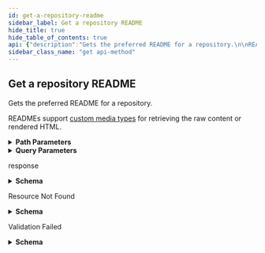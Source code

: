 ```yaml
---
id: get-a-repository-readme
sidebar_label: Get a repository README
hide_title: true
hide_table_of_contents: true
api: {"description":"Gets the preferred README for a repository.\n\nREADMEs support [custom media types](https://docs.github.com/rest/reference/repos#custom-media-types) for retrieving the raw content or rendered HTML.","externalDocs":{"description":"API method documentation","url":"https://docs.github.com/rest/reference/repos#get-a-repository-readme"},"operationId":"repos/get-readme","parameters":[{"in":"path","name":"owner","required":true,"schema":{"type":"string"}},{"in":"path","name":"repo","required":true,"schema":{"type":"string"}},{"description":"The name of the commit/branch/tag. Default: the repository’s default branch (usually `master`)","in":"query","name":"ref","required":false,"schema":{"type":"string"}}],"responses":{"200":{"content":{"application/json":{"examples":{"default":{"value":{"_links":{"git":"https://api.github.com/repos/octokit/octokit.rb/git/blobs/3d21ec53a331a6f037a91c368710b99387d012c1","html":"https://github.com/octokit/octokit.rb/blob/master/README.md","self":"https://api.github.com/repos/octokit/octokit.rb/contents/README.md"},"content":"encoded content ...","download_url":"https://raw.githubusercontent.com/octokit/octokit.rb/master/README.md","encoding":"base64","git_url":"https://api.github.com/repos/octokit/octokit.rb/git/blobs/3d21ec53a331a6f037a91c368710b99387d012c1","html_url":"https://github.com/octokit/octokit.rb/blob/master/README.md","name":"README.md","path":"README.md","sha":"3d21ec53a331a6f037a91c368710b99387d012c1","size":5362,"type":"file","url":"https://api.github.com/repos/octokit/octokit.rb/contents/README.md"}}},"schema":{"description":"Content File","properties":{"_links":{"properties":{"git":{"format":"uri","nullable":true,"type":"string"},"html":{"format":"uri","nullable":true,"type":"string"},"self":{"format":"uri","type":"string"}},"required":["git","html","self"],"type":"object"},"content":{"type":"string"},"download_url":{"format":"uri","nullable":true,"type":"string"},"encoding":{"type":"string"},"git_url":{"format":"uri","nullable":true,"type":"string"},"html_url":{"format":"uri","nullable":true,"type":"string"},"name":{"type":"string"},"path":{"type":"string"},"sha":{"type":"string"},"size":{"type":"integer"},"submodule_git_url":{"example":"\"git://example.com/defunkt/dotjs.git\"","type":"string"},"target":{"example":"\"actual/actual.md\"","type":"string"},"type":{"type":"string"},"url":{"format":"uri","type":"string"}},"required":["_links","git_url","html_url","download_url","name","path","sha","size","type","url","content","encoding"],"title":"Content File","type":"object"}}},"description":"response"},"404":{"content":{"application/json":{"schema":{"description":"Basic Error","properties":{"documentation_url":{"type":"string"},"message":{"type":"string"}},"title":"Basic Error","type":"object"}}},"description":"Resource Not Found"},"422":{"content":{"application/json":{"schema":{"description":"Validation Error","properties":{"documentation_url":{"type":"string"},"errors":{"items":{"properties":{"code":{"type":"string"},"field":{"type":"string"},"index":{"type":"integer"},"message":{"type":"string"},"resource":{"type":"string"},"value":{"oneOf":[{"nullable":true,"type":"string"},{"nullable":true,"type":"integer"},{"items":{"type":"string"},"nullable":true,"type":"array"}]}},"required":["code"],"type":"object"},"type":"array"},"message":{"type":"string"}},"required":["message","documentation_url"],"title":"Validation Error","type":"object"}}},"description":"Validation Failed"}},"tags":["repos"],"x-github":{"category":"repos","enabledForGitHubApps":true,"githubCloudOnly":false,"previews":[],"subcategory":"contents"},"method":"get","path":"/repos/{owner}/{repo}/readme","servers":[{"url":"https://api.github.com"}],"info":{"contact":{"name":"Support","url":"https://support.github.com/contact"},"description":"GitHub's v3 REST API.","license":{"name":"MIT","url":"https://spdx.org/licenses/MIT"},"termsOfService":"https://docs.github.com/articles/github-terms-of-service","title":"GitHub v3 REST API","version":"1.1.4","x-apisguru-categories":["collaboration","developer_tools"],"x-logo":{"url":"https://twitter.com/github/profile_image?size=original"},"x-origin":[{"format":"openapi","url":"https://raw.githubusercontent.com/github/rest-api-description/main/descriptions/api.github.com/api.github.com.json","version":"3.0"}],"x-providerName":"github.com"},"postman":{"name":"Get a repository README","description":{"content":"Gets the preferred README for a repository.\n\nREADMEs support [custom media types](https://docs.github.com/rest/reference/repos#custom-media-types) for retrieving the raw content or rendered HTML.","type":"text/plain"},"url":{"path":["repos",":owner",":repo","readme"],"host":["{{baseUrl}}"],"query":[{"disabled":false,"description":{"content":"The name of the commit/branch/tag. Default: the repository’s default branch (usually `master`)","type":"text/plain"},"key":"ref","value":""}],"variable":[{"disabled":false,"description":{"content":"(Required) ","type":"text/plain"},"type":"any","value":"","key":"owner"},{"disabled":false,"description":{"content":"(Required) ","type":"text/plain"},"type":"any","value":"","key":"repo"}]},"header":[{"key":"Accept","value":"application/json"}],"method":"GET"}}
sidebar_class_name: "get api-method"
---
```



## Get a repository README



Gets the preferred README for a repository.

READMEs support [custom media types](https://docs.github.com/rest/reference/repos#custom-media-types) for retrieving the raw content or rendered HTML.

<details style={{"marginBottom":"1rem"}}><summary style={{}}><strong>Path Parameters</strong></summary><div><ul><ParamsItem className={"paramsItem"} param={{"in":"path","name":"owner","required":true,"schema":{"type":"string"}}}></ParamsItem><ParamsItem className={"paramsItem"} param={{"in":"path","name":"repo","required":true,"schema":{"type":"string"}}}></ParamsItem></ul></div></details><details style={{"marginBottom":"1rem"}}><summary style={{}}><strong>Query Parameters</strong></summary><div><ul><ParamsItem className={"paramsItem"} param={{"description":"The name of the commit/branch/tag. Default: the repository’s default branch (usually `master`)","in":"query","name":"ref","required":false,"schema":{"type":"string"}}}></ParamsItem></ul></div></details><div><ApiTabs><TabItem label={"200"} value={"200"}><div>

response

</div><div><details style={{}}><summary style={{"textAlign":"left"}}><strong>Schema</strong></summary><div style={{"textAlign":"left","marginLeft":"1rem"}}></div><ul style={{"marginLeft":"1rem"}}><SchemaItem collapsible={true} className={"schemaItem"}><details style={{}}><summary style={{}}><strong>_links</strong><span style={{"opacity":"0.6"}}> object</span><strong style={{"fontSize":"var(--ifm-code-font-size)","color":"var(--openapi-required)"}}> required</strong></summary><div style={{"marginLeft":"1rem"}}><ul><SchemaItem collapsible={false} name={"git"} required={true} schemaDescription={undefined} schemaName={"uri"} qualifierMessage={undefined}></SchemaItem><SchemaItem collapsible={false} name={"html"} required={true} schemaDescription={undefined} schemaName={"uri"} qualifierMessage={undefined}></SchemaItem><SchemaItem collapsible={false} name={"self"} required={true} schemaDescription={undefined} schemaName={"uri"} qualifierMessage={undefined}></SchemaItem></ul></div></details></SchemaItem><SchemaItem collapsible={false} name={"content"} required={true} schemaDescription={undefined} schemaName={"string"} qualifierMessage={undefined}></SchemaItem><SchemaItem collapsible={false} name={"download_url"} required={true} schemaDescription={undefined} schemaName={"uri"} qualifierMessage={undefined}></SchemaItem><SchemaItem collapsible={false} name={"encoding"} required={true} schemaDescription={undefined} schemaName={"string"} qualifierMessage={undefined}></SchemaItem><SchemaItem collapsible={false} name={"git_url"} required={true} schemaDescription={undefined} schemaName={"uri"} qualifierMessage={undefined}></SchemaItem><SchemaItem collapsible={false} name={"html_url"} required={true} schemaDescription={undefined} schemaName={"uri"} qualifierMessage={undefined}></SchemaItem><SchemaItem collapsible={false} name={"name"} required={true} schemaDescription={undefined} schemaName={"string"} qualifierMessage={undefined}></SchemaItem><SchemaItem collapsible={false} name={"path"} required={true} schemaDescription={undefined} schemaName={"string"} qualifierMessage={undefined}></SchemaItem><SchemaItem collapsible={false} name={"sha"} required={true} schemaDescription={undefined} schemaName={"string"} qualifierMessage={undefined}></SchemaItem><SchemaItem collapsible={false} name={"size"} required={true} schemaDescription={undefined} schemaName={"integer"} qualifierMessage={undefined}></SchemaItem><SchemaItem collapsible={false} name={"submodule_git_url"} required={false} schemaDescription={undefined} schemaName={"string"} qualifierMessage={undefined}></SchemaItem><SchemaItem collapsible={false} name={"target"} required={false} schemaDescription={undefined} schemaName={"string"} qualifierMessage={undefined}></SchemaItem><SchemaItem collapsible={false} name={"type"} required={true} schemaDescription={undefined} schemaName={"string"} qualifierMessage={undefined}></SchemaItem><SchemaItem collapsible={false} name={"url"} required={true} schemaDescription={undefined} schemaName={"uri"} qualifierMessage={undefined}></SchemaItem></ul></details></div></TabItem><TabItem label={"404"} value={"404"}><div>

Resource Not Found

</div><div><details style={{}}><summary style={{"textAlign":"left"}}><strong>Schema</strong></summary><div style={{"textAlign":"left","marginLeft":"1rem"}}></div><ul style={{"marginLeft":"1rem"}}><SchemaItem collapsible={false} name={"documentation_url"} required={false} schemaDescription={undefined} schemaName={"string"} qualifierMessage={undefined}></SchemaItem><SchemaItem collapsible={false} name={"message"} required={false} schemaDescription={undefined} schemaName={"string"} qualifierMessage={undefined}></SchemaItem></ul></details></div></TabItem><TabItem label={"422"} value={"422"}><div>

Validation Failed

</div><div><details style={{}}><summary style={{"textAlign":"left"}}><strong>Schema</strong></summary><div style={{"textAlign":"left","marginLeft":"1rem"}}></div><ul style={{"marginLeft":"1rem"}}><SchemaItem collapsible={false} name={"documentation_url"} required={true} schemaDescription={undefined} schemaName={"string"} qualifierMessage={undefined}></SchemaItem><SchemaItem collapsible={true} className={"schemaItem"}><details style={{}}><summary style={{}}><strong>errors</strong><span style={{"opacity":"0.6"}}> object[]</span></summary><div style={{"marginLeft":"1rem"}}><ul><SchemaItem collapsible={false} name={"code"} required={true} schemaDescription={undefined} schemaName={"string"} qualifierMessage={undefined}></SchemaItem><SchemaItem collapsible={false} name={"field"} required={false} schemaDescription={undefined} schemaName={"string"} qualifierMessage={undefined}></SchemaItem><SchemaItem collapsible={false} name={"index"} required={false} schemaDescription={undefined} schemaName={"integer"} qualifierMessage={undefined}></SchemaItem><SchemaItem collapsible={false} name={"message"} required={false} schemaDescription={undefined} schemaName={"string"} qualifierMessage={undefined}></SchemaItem><SchemaItem collapsible={false} name={"resource"} required={false} schemaDescription={undefined} schemaName={"string"} qualifierMessage={undefined}></SchemaItem><SchemaItem collapsible={false} name={"value"} required={false} schemaDescription={undefined} schemaName={""} qualifierMessage={undefined}></SchemaItem></ul></div></details></SchemaItem><SchemaItem collapsible={false} name={"message"} required={true} schemaDescription={undefined} schemaName={"string"} qualifierMessage={undefined}></SchemaItem></ul></details></div></TabItem></ApiTabs></div>
      